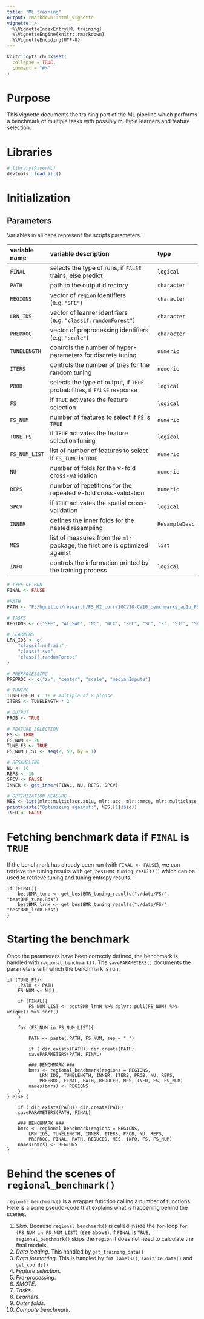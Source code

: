 ```yaml
---
title: "ML training"
output: rmarkdown::html_vignette
vignette: >
  %\VignetteIndexEntry{ML training}
  %\VignetteEngine{knitr::rmarkdown}
  %\VignetteEncoding{UTF-8}
---
```


```r
knitr::opts_chunk$set(
  collapse = TRUE,
  comment = "#>"
)
```

# Purpose

This vignette documents the training part of the ML pipeline which performs a benchmark of multiple tasks with possibly multiple learners and feature selection.

# Libraries

```r
# library(RiverML)
devtools::load_all()
```

# Initialization

## Parameters

Variables in all caps represent the scripts parameters.

| variable name | variable description                                                        | type           |
|:--------------|:----------------------------------------------------------------------------|:---------------|
| `FINAL`       | selects the type of runs, if `FALSE` trains, else predict                   | `logical`      |
| `PATH`        | path to the output directory                                                | `character`    |
| `REGIONS`     | vector of `region` identifiers (e.g. `"SFE"`)                               | `character`    |
| `LRN_IDS`     | vector of learner identifiers (e.g. `"classif.randomForest"`)               | `character`    |
| `PREPROC`     | vector of preprocessing identifiers (e.g. `"scale"`)                        | `character`    |
| `TUNELENGTH`  | controls the number of hyper-parameters for discrete tuning                 | `numeric`      |
| `ITERS`       | controls the number of tries for the random tuning                          | `numeric`      |
| `PROB`        | selects the type of output, if `TRUE` probabilities, if `FALSE` response    | `logical`      |
| `FS`          | if `TRUE` activates the feature selection                                   | `logical`      |
| `FS_NUM`      | number of features to select if `FS` is `TRUE`                              | `numeric`      |
| `TUNE_FS`     | if `TRUE` activates the feature selection tuning                            | `logical`      |
| `FS_NUM_LIST` | list of number of features to select if `FS_TUNE` is `TRUE`                 | `numeric`      |
| `NU`          | number of folds for the $\nu$-fold cross-validation                         | `numeric`      |
| `REPS`        | number of repetitions for the repeated $\nu$-fold cross-validation          | `numeric`      |
| `SPCV`        | if `TRUE` activates the spatial cross-validation                            | `logical`      |
| `INNER`       | defines the inner folds for the nested resampling                           | `ResampleDesc` |
| `MES`         | list of measures from the `mlr` package, the first one is optimized against | `list`         |
| `INFO`        | controls the information printed by the training process                    | `logical`      |


```r
# TYPE OF RUN
FINAL <- FALSE

#PATH
PATH <- "F:/hguillon/research/FS_MI_corr/10CV10-CV10_benchmarks_au1u_FS"

# TASKS
REGIONS <- c("SFE", "ALLSAC", "NC", "NCC", "SCC", "SC", "K", "SJT", "SECA")

# LEARNERS
LRN_IDS <- c(
	"classif.nnTrain",
	"classif.svm",
	"classif.randomForest"
)

# PREPROCESSING
PREPROC <- c("zv", "center", "scale", "medianImpute")

# TUNING
TUNELENGTH <- 16 # multiple of 8 please
ITERS <- TUNELENGTH * 2

# OUTPUT
PROB <- TRUE

# FEATURE SELECTION
FS <- TRUE
FS_NUM <- 20
TUNE_FS <- TRUE
FS_NUM_LIST <- seq(2, 50, by = 1)

# RESAMPLING
NU <- 10
REPS <- 10
SPCV <- FALSE
INNER <- get_inner(FINAL, NU, REPS, SPCV)

# OPTIMIZATION MEASURE
MES <- list(mlr::multiclass.au1u, mlr::acc, mlr::mmce, mlr::multiclass.aunu, mlr::timetrain)
print(paste("Optimizing against:", MES[[1]]$id))
INFO <- FALSE
```

# Fetching benchmark data if `FINAL` is `TRUE`

If the benchmark has already been run (with `FINAL <- FALSE`), we can retrieve the tuning results with `get_bestBMR_tuning_results()` which can be used to retrieve tuning and tuning entropy results.

```
if (FINAL){
	bestBMR_tune <- get_bestBMR_tuning_results("./data/FS/", "bestBMR_tune.Rds")
	bestBMR_lrnH <- get_bestBMR_tuning_results("./data/FS/", "bestBMR_lrnH.Rds")
} 
```

# Starting the benchmark

Once the parameters have been correctly defined, the benchmark is handled with `regional_benchmark()`.
The `savePARAMETERS()` documents the parameters with which the benchmark is run.

```
if (TUNE_FS){
	.PATH <- PATH
	FS_NUM <- NULL
	
	if (FINAL){
		FS_NUM_LIST <- bestBMR_lrnH %>% dplyr::pull(FS_NUM) %>% unique() %>% sort()
	}

	for (FS_NUM in FS_NUM_LIST){

		PATH <- paste(.PATH, FS_NUM, sep = "_")
		
		if (!dir.exists(PATH)) dir.create(PATH)
		savePARAMETERS(PATH, FINAL)

		### BENCHMARK ###
		bmrs <- regional_benchmark(regions = REGIONS, 
			LRN_IDS, TUNELENGTH, INNER, ITERS, PROB, NU, REPS,
			PREPROC, FINAL, PATH, REDUCED, MES, INFO, FS, FS_NUM)
		names(bmrs) <- REGIONS
	}
} else {
	
	if (!dir.exists(PATH)) dir.create(PATH)
	savePARAMETERS(PATH, FINAL)

	### BENCHMARK ###
	bmrs <- regional_benchmark(regions = REGIONS, 
		LRN_IDS, TUNELENGTH, INNER, ITERS, PROB, NU, REPS,
		PREPROC, FINAL, PATH, REDUCED, MES, INFO, FS, FS_NUM)
	names(bmrs) <- REGIONS
}
```

# Behind the scenes of `regional_benchmark()`

`regional_benchmark()` is a wrapper function calling a number of functions.
Here is a some pseudo-code that explains what is happening behind the scenes.

1. _Skip_. Because `regional_benchmark()` is called inside the `for`-loop `for (FS_NUM in FS_NUM_LIST)` (see above), if `FINAL` is `TRUE`, `regional_benchmark()` skips the `region` it does not need to calculate the final models.
1. _Data loading_. This handled by `get_training_data()`
1. _Data formatting_. This is handled by `fmt_labels()`, `sanitize_data()` and `get_coords()`
1. _Feature selection_.
1. _Pre-processing_.
1. _SMOTE_.
1. _Tasks_.
1. _Learners_.
1. _Outer folds_.
1. _Compute benchmark_.
